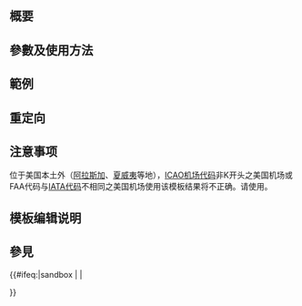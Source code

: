 <includeonly><!-- 在這裡加入模板的保護標識 --></includeonly><noinclude>{{Documentation subpage}}</noinclude>
<!-- 在本行下編輯模板說明 -->
== 概要 ==

== 參數及使用方法 ==

== 範例 ==

== 重定向 ==

== 注意事项 ==
位于美国本土外（[[阿拉斯加]]、[[夏威夷]]等地），[[ICAO机场代码]]非K开头之美国机场或FAA代码与[[IATA代码]]不相同之美国机场使用该模板结果将不正确。请使用{{tl|US-airport2}}。
== 模板编辑说明 ==

== 參見 ==

<includeonly>{{#ifeq:{{SUBPAGENAME}}|sandbox | |
<!-- 本行下加入模板的分類，跨維基連結加入Wikidata（參見[[Wikipedia:Wikidata]]） -->

}}</includeonly>